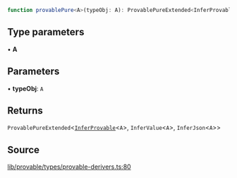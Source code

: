 ```ts
function provablePure<A>(typeObj: A): ProvablePureExtended<InferProvable<A>, InferValue<A>, InferJson<A>>
```

## Type parameters

• **A**

## Parameters

• **typeObj**: `A`

## Returns

`ProvablePureExtended`\<[`InferProvable`](../type-aliases/InferProvable.mdx)\<`A`\>, `InferValue`\<`A`\>, `InferJson`\<`A`\>\>

## Source

[lib/provable/types/provable-derivers.ts:80](https://github.com/o1-labs/o1js/blob/6ebbc23710f6de023fea6d83dc93c5a914c571f2/src/lib/provable/types/provable-derivers.ts#L80)
